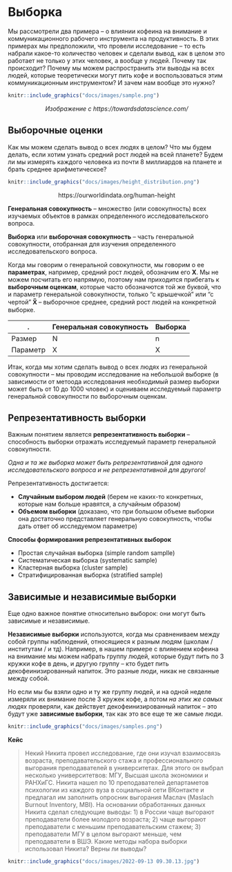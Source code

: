 # Выборка {#sample} 

<!-- Допустим, нас есть какое-то предположение о связи неких психологических конструктов относительно того, как работает психика у людей. Например, о том, что кофеин как-то влияет на такой конструкт, как внимание -- это наша **теоретическая гипотеза**. Чтобы ее проверить, нам нужно провести исследование и уточнить гипотезу на языке этого исследования, сделать ее более конкретной. Например, мы решили провести эксперимент, в котором экспериментальная группа пила 3 кружки кофе в первой половине дня, а контрольная группа пила декофеинизированный кофе. Далее мы делали несколько замеров решения какого-нибудь когнитивного теста на внимание во второй половине дня и смотрели, сколько ошибок допускают экспериментальной и контрольной выборок. десь мы уточнили. И когда мы делаем выводы, мы говорим не о нашей небольшой группе людей, которых мы исследовали – а о всей популяции людей, она называется **генеральной совокупностью**. Почему так можно? -->

Мы рассмотрели два примера -- о влиянии кофеина на внимание и коммуникационного рабочего инструмента на продуктивность. В этих примерах мы предположили, что провели исследование -- то есть набрали какое-то количество человек и сделали вывод, как в целом это работает не только у этих человек, а вообще у людей. Почему так происходит? Почему мы можем распространить эти выводы на всех людей, которые теоретически могут пить кофе и воспользоваться этим коммуникационным инструментом? И зачем нам вообще это нужно?


```r
knitr::include_graphics("docs/images/sample.png")
```
<p align="center">*Изображение с https://towardsdatascience.com/*</p>

## Выборочные оценки

Как мы можем сделать вывод о всех людях в целом? Что мы будем делать, если хотим узнать средний рост людей на всей планете? Будем ли мы измерять каждого человека из почти 8 миллиардов на планете и брать среднее арифметическое?



```r
knitr::include_graphics("docs/images/height_distribution.png")
```
<p align="center"> https://ourworldindata.org/human-height </p>



**Генеральная совокупность** -- множество (или совокупность) всех изучаемых объектов в рамках определенного исследовательского вопроса.

**Выборка** или **выборочная совокупность** -- часть генеральной совокупности, отобранная для изучения определенного исследовательского вопроса.

Когда мы говорим о генеральной совокупности, мы говорим о ее **параметрах**, например, средний рост людей, обозначим его **X**. Мы не можем посчитать его напрямую, поэтому нам приходится прибегать к **выборочным оценкам**, которые часто обозначются той же буквой, что и параметр генеральной совокупности, только "с крышечкой" или "с чертой" **X̅** -- выборочное среднее, средний рост людей на конкретной выборке.

.        | Генеральная совокупность | Выборка |
-------- | ------------------------ | ------- |
Размер   |               N          |    n    |
Параметр |               X          |    X    |

Итак, когда мы хотим сделать вывод о всех людях из генеральной совокупности -- мы проводим исследование на небольшой выборке (в зависимости от метоода исследования необходимый размер выборки может быть от 10 до 1000 чловек) и оцениваем исследуемый параметр генеральной совокупности по выборочным оценкам. 


## Репрезентативность выборки

Важным понятием является  **репрезентативность выборки** -- способность выборки отражать исследуемый параметр генеральной совокупности. 

*Одна и та же выборка может быть репрезентативной для одного исследовательского вопроса и не репрезентативной для другого!*

Репрезентативность достигается:

* **Случайным выбором людей** (берем не каких-то конкретных, которые нам больше нравятся, а случайным образом)
* **Объемом выборки** (доказано, что при большом объеме выборки она достаточно представляет генеральную совокупность, чтобы дать ответ об исследуемом параметре)

**Способы формирования репрезентативных выборок**

*  Простая случайная выборка (simple random samplle)
*  Систематическая выборка (systematic sample)
*  Кластерная выборка (cluster sample)
*  Стратифицированная выборка (stratified sample)

## Зависимые и независимые выборки

Еще одно важное понятие относительно выборок: они могут быть зависимые и независимые.

**Независимые выборки** используются, когда мы сравнениваем между собой группы наблюдений, относящиеся к разным людям (школам / институтам / и тд). Например, в нашем примере с влияением кофеина на внимание мы можем набрать группу людей, которые будут пить по 3 кружки кофе в день, и другую группу -- кто будет пить декофеинизированный напиток. Это разные люди, никак не связанные между собой.

Но если мы бы взяли одно и ту же группу людей, и на одной неделе измеряли их внимание после 3 кружек кофе, а потом *на этих же самых людях* проверяли, как действует декофеинизированный напиток -- это будут уже **зависимые выборки**, так как это все еще те же самые люди.

```r
knitr::include_graphics("docs/images/samples.png")
```
<p align="center"> </p>


**Кейс**

> Некий Никита провел исследование, где они изучал взаимосвязь возраста, преподавательского стажа и профессионального выгорания преподавателей в университетах. Для этого он выбрал несколько университетвов: МГУ, Высшая школа экономики и РАНХиГС. Никита нашел по 10 преподавателей департаметов психологии из каждого вуза в социальной сети ВКонтакте и предлагал им заполнить опросник выгорания Маслач (Maslach Burnout Inventory, MBI). На основании обработанных данных Никита сделал следующие выводы: 1) в России чаще выгорают преподаватели более молодого возраста; 2) чаще выгорают преподаватели с меньшим преподавательским стажем; 3) преподаватели МГУ в целом выгорают меньше, чем преподаватели в ВШЭ. Какие методы набора выборки использовал Никита? Верны ли выводы?

```r
knitr::include_graphics("docs/images/2022-09-13 09.30.13.jpg")
```

